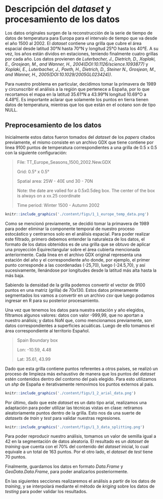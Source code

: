 # Descripción del *dataset* y procesamiento de los datos

Los datos originales surgen de la reconstrucción de la serie de tiempo de datos de 
temperatura para Europa para el intervalo de tiempo que va desde el año 1500 al 2002. El *dataset* contiene una grilla que cubre
el área espacial desde latitud 30°N hasta 70°N y longitud 25°O hasta los 40°E. A su vez, 
los años están dividos en 
estaciones, teniendo finalmente cuatro grillas por cada año. Los datos provienen de 
*Luterbacher, J., Dietrich, D., Xoplaki, E., Grosjean, M., and Wanner, H., 2004(DOI:10.1126/science.1093877)* 
y 
*Xoplaki, E., Luterbacher, J., Paeth, H., Dietrich, D., Steiner N., Grosjean, M., and Wanner, H., 2005(DOI:10.1029/2005GL023424))*.

Para nuestro problema en particular, decidimos tomar la primavera de 1989 y circunscribir 
el análisis a la región que pertenece a España, por lo que recortamos el mapa en la latitud 35.61°N a
43.99°N longitud 10.69°O a 4.48°E. Es importante aclarar que solamente los puntos en 
tierra tienen datos de temperatura, mientras que los que están en el océano son de tipo NULL.  

## Preprocesamiento de los datos

Inicialmente estos datos fueron tomados del *dataset* de los *papers* citados previamente, el mismo 
consiste en un archivo GDX que tiene contiene por linea 9100 puntos de temperatura
correspondientes a una grilla de 0.5 x 0.5 con la siguiente configuración:

>File: TT_Europe_Seasons_1500_2002.New.GDX
>
>Grid: 0.5° x 0.5°
>
>Spatial area: 25W - 40E und 30 - 70N
>
>Note: the date are valied for a 0.5x0.5deg box. The center of the box is
>always on a xx.25 coordinate	
>
>Time period: Winter 1500 - Autumn 2002 

```{r, echo = F, fig.align = 'center', fig.cap = 'Datos originales.', out.width='100%'}
knitr::include_graphics('./content/figs/1_1_europe_temp_data.png')
```

Como se mencionó previamente, se decidió tomar la primavera de 1989 para poder eliminar la
componente temporal de nuestro proceso estocástico y centrarnos solo en el análisis 
espacial. Para poder realizar este filtrado, primero debemos entender la naturaleza de los
datos, el formato de los datos obtenidos es de una grilla que se obtuvo de aplicar una 
proyección Equirectangular sobre el área cubierta mencionada anteriormente. Cada linea
en el archivo GDX original representa una estación del año y el correspondiente año donde, por ejemplo, el primer punto corresponde a las coordenadas (-25,70), luego (-24.5,70), y así sucesivamente, llenándose por longitudes desde la latitud más alta hasta la más baja. 

Sabiendo la densidad de la grilla podemos convertir el vector de 9100 puntos en
una matriz (grilla) de 70x130. Estos datos primeramente segmentados los vamos a convertir
en un archivo *csv* que luego podamos ingresar en R para su posterior procesamiento.

Una vez que tenemos los datos para nuestra estación y año elegidos, filtramos algunos valores: datos con valor -999,99, que no aportan a nuestro análisis; y datos _NaN_ que, como mencionamos previamente, son datos correspondientes a superficies acuáticas. Luego de ello tomamos el área correspondiente al territorio Español. 

> Spain Boundary box
> 
> Lon: -10.59, 4.48
>
> Lat: 35.61, 43.99

Dado que esta grilla contiene puntos referentes a otros países, se realizó un proceso de 
limpieza más exhaustivo de manera que los puntos del *dataset* estén contenidos dentro del 
contorno del país elegido. Para esto utilizamos un _shp_ de España e iterativamente removimos los puntos externos al pais.

```{r, echo = F, fig.align='center', fig.cap='Representación de los datos en el dataset', out.width='140%'}
knitr::include_graphics('./content/figs/1_2_arial_data.png')
```

Por último, dado que este *dataset* es un dato tipo arial, realizamos una adaptación para
poder utilizar las técnicas vistas en clase: retiramos aleatoriamente puntos
dentro de la grilla. Esto nos da una suerte de *datasets* de *train* y *test* para validar 
nuestras regresiones. 

```{r, echo = F, fig.align='center', fig.cap='Separación de los datos', out.width='140%'}
knitr::include_graphics('./content/figs/1_3_data_splitting.png')
```

Para poder reproducir nuestro análisis, tomamos un valor de semilla igual a 42 en la segmentación de datos aleatoria. El resultado es un *dataset* de *training* que cuenta con el 70% del contenido del *dataset* inicial, lo cual equivale a un total de 163 puntos. Por el otro lado, el *dataset* de *test* tiene 70 puntos.

Finalmente, guardamos los datos en formato _Data.Frame_ y  _GeoData.Data.Frame_, para
poder analizarlos posteriormente.

En las siguientes secciones realizaremos el análisis a partir de los datos de _training_, y se 
interpolará mediante el método de _kriging_ sobre los datos de _testing_ para poder validar
los resultados.
